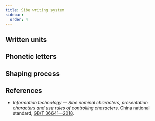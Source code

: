 ```yaml
---
title: Sibe writing system
sidebar:
  order: 4
---
```




## Written units

<WrittenUnitTable locale={locale} />

## Phonetic letters

<LetterTable locale={locale} />

## Shaping process

## References

- _Information technology — Sibe nominal characters, presentation characters and use rules of controlling characters_. China national standard, [GB/T 36641—2018](https://openstd.samr.gov.cn/bzgk/gb/newGbInfo?hcno=D1B6A81C6BF961CE4265E816103F0020).
